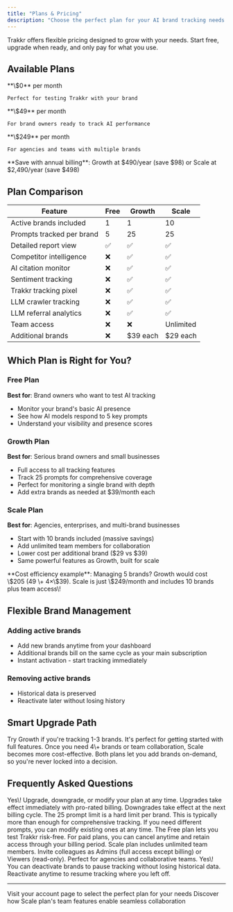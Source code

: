 ```yaml
---
title: "Plans & Pricing"
description: "Choose the perfect plan for your AI brand tracking needs. From solo brand owners to agencies managing multiple clients."
---
```


Trakkr offers flexible pricing designed to grow with your needs. Start free, upgrade when ready, and only pay for what you use.

## Available Plans

<CardGroup cols={3}>
  <Card title="Free" icon="seedling">
    **\$0** per month

    Perfect for testing Trakkr with your brand
  </Card>
  <Card title="Growth" icon="rocket">
    **\$49** per month

    For brand owners ready to track AI performance
  </Card>
  <Card title="Scale" icon="building">
    **\$249** per month

    For agencies and teams with multiple brands
  </Card>
</CardGroup>

<Tip>
  **Save with annual billing**: Growth at $490/year (save $98) or Scale at $2,490/year (save $498)
</Tip>

## Plan Comparison

| Feature                   | Free | Growth    | Scale     |
| ------------------------- | ---- | --------- | --------- |
| Active brands included    | 1    |    1      | 10        |
| Prompts tracked per brand | 5    | 25        | 25        |
| Detailed report view      | ✅    | ✅         | ✅         |
| Competitor intelligence   | ❌    | ✅         | ✅         |
| AI citation monitor       | ❌    | ✅         | ✅         |
| Sentiment tracking        | ❌    | ✅         | ✅         |
| Trakkr tracking pixel     | ❌    | ✅         | ✅         |
| LLM crawler tracking      | ❌    | ✅         | ✅         |
| LLM referral analytics    | ❌    | ✅         | ✅         |
| Team access               | ❌    | ❌         | Unlimited |
| Additional brands         | ❌    | \$39 each | \$29 each |

## Which Plan is Right for You?

### Free Plan

**Best for**: Brand owners who want to test AI tracking

- Monitor your brand's basic AI presence
- See how AI models respond to 5 key prompts
- Understand your visibility and presence scores

### Growth Plan

**Best for**: Serious brand owners and small businesses

- Full access to all tracking features
- Track 25 prompts for comprehensive coverage
- Perfect for monitoring a single brand with depth
- Add extra brands as needed at \$39/month each

### Scale Plan

**Best for**: Agencies, enterprises, and multi-brand businesses

- Start with 10 brands included (massive savings)
- Add unlimited team members for collaboration
- Lower cost per additional brand (\$29 vs \$39)
- Same powerful features as Growth, built for scale

<Note>
  **Cost efficiency example**: Managing 5 brands? Growth would cost \$205 (49 \+ 4×\$39). Scale is just \$249/month and includes 10 brands plus team access\!
</Note>

## Flexible Brand Management

### Adding active brands

- Add new brands anytime from your dashboard
- Additional brands bill on the same cycle as your main subscription
- Instant activation - start tracking immediately

### Removing active brands

- Historical data is preserved
- Reactivate later without losing history

## Smart Upgrade Path

<Steps>
  <Step title="Start with Growth">
    Try Growth if you're tracking 1-3 brands. It's perfect for getting started with full features.
  </Step>
  <Step title="Upgrade to Scale When Ready">
    Once you need 4\+ brands or team collaboration, Scale becomes more cost-effective.
  </Step>
  <Step title="Add Brands as You Grow">
    Both plans let you add brands on-demand, so you're never locked into a decision.
  </Step>
</Steps>

## Frequently Asked Questions

<AccordionGroup>
  <Accordion title="Can I change plans anytime?">
    Yes\! Upgrade, downgrade, or modify your plan at any time. Upgrades take effect immediately with pro-rated billing. Downgrades take effect at the next billing cycle.
  </Accordion>
  <Accordion title="What happens if I need more than 25 prompts?">
    The 25 prompt limit is a hard limit per brand. This is typically more than enough for comprehensive tracking. If you need different prompts, you can modify existing ones at any time.
  </Accordion>
  <Accordion title="Do you offer trials or refunds?">
    The Free plan lets you test Trakkr risk-free. For paid plans, you can cancel anytime and retain access through your billing period.
  </Accordion>
  <Accordion title="How does team access work?">
    Scale plan includes unlimited team members. Invite colleagues as Admins (full access except billing) or Viewers (read-only). Perfect for agencies and collaborative teams.
  </Accordion>
  <Accordion title="Can I pause tracking without losing data?">
    Yes\! You can deactivate brands to pause tracking without losing historical data. Reactivate anytime to resume tracking where you left off.
  </Accordion>
</AccordionGroup>

---

<Card title="Ready to upgrade?" icon="sparkles" href="https://trakkr.ai/account">
  Visit your account page to select the perfect plan for your needs
</Card>

<Card title="Learn about Teams" icon="users" href="/teams">
  Discover how Scale plan's team features enable seamless collaboration
</Card>